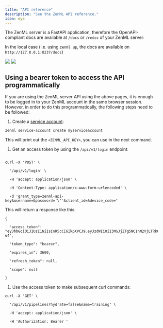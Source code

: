 ```yaml
---
title: "API reference"
description: "See the ZenML API reference."
icon: eye
---
```


The ZenML server is a FastAPI application, therefore the OpenAPI-compliant docs are available at `/docs` or `/redoc` of your ZenML server:

In the local case (i.e. using `zenml up`, the docs are available on `http://127.0.0.1:8237/docs`)
<Frame caption="ZenML API docs">
  <img src="/_assets/api-ref.avif"/>
</Frame>

<Frame caption="ZenML API Redoc">
  <img src="/_assets/api-ref-2.avif"/>
</Frame>


## Using a bearer token to access the API programmatically

If you are using the ZenML server API using the above pages, it is enough to be logged in to your ZenML account in the same browser session. However, in order to do this programmatically, the following steps need to be followed:

1. Create a [service account](/v/0.66.0/usage/resource-data-management/connecting-to-zenml/connect-with-a-service-account):


```Bash
zenml service-account create myserviceaccount
```

This will print out the `<ZENML_API_KEY>`, you can use in the next command.

1. Get an access token by using the `/api/v1/login` endpoint:


```shell

curl -X 'POST' \

  '/api/v1/login' \

  -H 'accept: application/json' \

  -H 'Content-Type: application/x-www-form-urlencoded' \

  -d 'grant_type=zenml-api-key&username=&password='\''&client_id=&device_code='
```

This will return a response like this:


```shell
{

  "access_token": "eyJhbGciOiJIUzI1NiIsInR5cCI6IkpXVCJ9.eyJzdWIiOiI3MGJjZTg5NC1hN2VjLTRkOTYtYjE1Ny1kOTZkYWY5ZWM2M2IiLCJpc3MiOiJmMGQ5NjI1Ni04YmQyLTQxZDctOWVjZi0xMmYwM2JmYTVlMTYiLCJhdWQiOiJmMGQ5NjI1Ni04YmQyLTQxZDctOWVjZi0xMmYwM2JmYTVlMTYiLCJleHAiOjE3MTk0MDk0NjAsImFwaV9rZXlfaWQiOiIzNDkyM2U0NS0zMGFlLTRkMjctODZiZS0wZGRhNTdkMjA5MDcifQ.ByB1ngCPtBenGE6UugsWC6Blga3qPqkAiPJUSFDR-u4",

  "token_type": "bearer",

  "expires_in": 3600,

  "refresh_token": null,

  "scope": null

}
```

1. Use the access token to make subsequent curl commands:


```shell
curl -X 'GET' \

  '/api/v1/pipelines?hydrate=false&name=training' \

  -H 'accept: application/json' \

  -H 'Authorization: Bearer '
```

